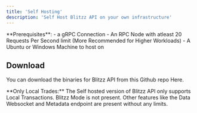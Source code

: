 ```yaml
---
title: 'Self Hosting'
description: 'Self Host Blitzz API on your own infrastructure'
---
```


<Info>
  **Prerequisites**:
  - a gRPC Connection
  - An RPC Node with atleast 20 Requests Per Second limit (More Recommended for Higher Workloads)
  - A Ubuntu or Windows Machine to host on
</Info>

## Download
You can download the binaries for Blitzz API from this Github repo Here.

<Warning>
  **Only Local Trades:** The Self hosted version of Blitzz API only supports Local Transactions. Blitzz Mode is not present. Other features like the Data Websocket and Metadata endpoint are present without any limits.
</Warning>

